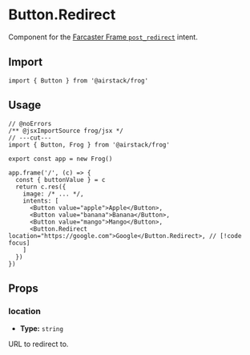 # Button.Redirect

Component for the [Farcaster Frame `post_redirect`](https://docs.farcaster.xyz/reference/frames/spec#rendering-frames-1) intent.

## Import

```tsx twoslash
import { Button } from '@airstack/frog'
```

## Usage

```tsx twoslash
// @noErrors
/** @jsxImportSource frog/jsx */
// ---cut---
import { Button, Frog } from '@airstack/frog'

export const app = new Frog()

app.frame('/', (c) => {
  const { buttonValue } = c
  return c.res({
    image: /* ... */,
    intents: [
      <Button value="apple">Apple</Button>,
      <Button value="banana">Banana</Button>,
      <Button value="mango">Mango</Button>,
      <Button.Redirect location="https://google.com">Google</Button.Redirect>, // [!code focus]
    ]
  })
})
```

## Props

### location

- **Type:** `string`

URL to redirect to.
